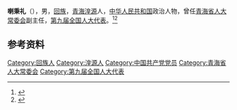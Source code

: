 '''喇秉礼'''（{{bd|1935年|11月|}}），男，[[回族|回族]]，[[青海|青海]][[湟源|湟源]]人，[[中华人民共和国|中华人民共和国]]政治人物，曾任[[青海省人大常委会|青海省人大常委会]]副主任，[[第九届全国人大代表|第九届全国人大代表]]。<ref>{{Cite book|title=中华人民共和国职官志|author=何虎生, 李耀东, 向常福主编|publisher=中国社会出版社|year=2003|isbn=9787800883934|location=北京|pages=}}</ref><ref>{{Cite web|title=青海省第九届人民代表大会常务委员会主任、副主任、秘书长、委员候选人简况|url=http://www.qhrd.gov.cn/html/3456/21207.html|accessdate=2020-07-18|work=青海人大|archiveurl=https://web.archive.org/web/20200718022138/http://www.qhrd.gov.cn/html/3456/21207.html|archivedate=2020-07-18|dead-url=no}}</ref>

== 参考资料 ==
{{reflist}}

{{中国人物小作品}}

{{Authority control}}
{{DEFAULTSORT:L}}
[[Category:回族人|Category:回族人]]
[[Category:湟源人|Category:湟源人]]
[[Category:中国共产党党员|Category:中国共产党党员]]
[[Category:青海省人大常委会|Category:青海省人大常委会]]
[[Category:第九届全国人大代表|Category:第九届全国人大代表]]